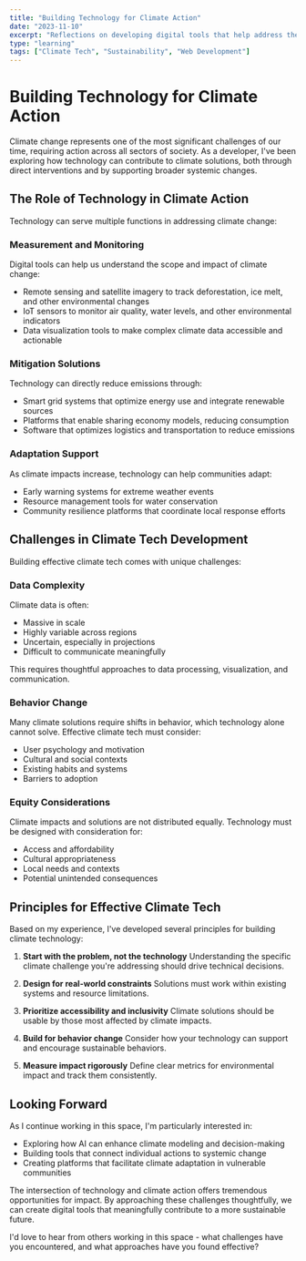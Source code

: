 ```yaml
---
title: "Building Technology for Climate Action"
date: "2023-11-10"
excerpt: "Reflections on developing digital tools that help address the climate crisis and promote sustainable practices."
type: "learning"
tags: ["Climate Tech", "Sustainability", "Web Development"]
---
```


# Building Technology for Climate Action

Climate change represents one of the most significant challenges of our time, requiring action across all sectors of society. As a developer, I've been exploring how technology can contribute to climate solutions, both through direct interventions and by supporting broader systemic changes.

## The Role of Technology in Climate Action

Technology can serve multiple functions in addressing climate change:

### Measurement and Monitoring

Digital tools can help us understand the scope and impact of climate change:

- Remote sensing and satellite imagery to track deforestation, ice melt, and other environmental changes
- IoT sensors to monitor air quality, water levels, and other environmental indicators
- Data visualization tools to make complex climate data accessible and actionable

### Mitigation Solutions

Technology can directly reduce emissions through:

- Smart grid systems that optimize energy use and integrate renewable sources
- Platforms that enable sharing economy models, reducing consumption
- Software that optimizes logistics and transportation to reduce emissions

### Adaptation Support

As climate impacts increase, technology can help communities adapt:

- Early warning systems for extreme weather events
- Resource management tools for water conservation
- Community resilience platforms that coordinate local response efforts

## Challenges in Climate Tech Development

Building effective climate tech comes with unique challenges:

### Data Complexity

Climate data is often:
- Massive in scale
- Highly variable across regions
- Uncertain, especially in projections
- Difficult to communicate meaningfully

This requires thoughtful approaches to data processing, visualization, and communication.

### Behavior Change

Many climate solutions require shifts in behavior, which technology alone cannot solve. Effective climate tech must consider:
- User psychology and motivation
- Cultural and social contexts
- Existing habits and systems
- Barriers to adoption

### Equity Considerations

Climate impacts and solutions are not distributed equally. Technology must be designed with consideration for:
- Access and affordability
- Cultural appropriateness
- Local needs and contexts
- Potential unintended consequences

## Principles for Effective Climate Tech

Based on my experience, I've developed several principles for building climate technology:

1. **Start with the problem, not the technology**
 Understanding the specific climate challenge you're addressing should drive technical decisions.

2. **Design for real-world constraints**
 Solutions must work within existing systems and resource limitations.

3. **Prioritize accessibility and inclusivity**
 Climate solutions should be usable by those most affected by climate impacts.

4. **Build for behavior change**
 Consider how your technology can support and encourage sustainable behaviors.

5. **Measure impact rigorously**
 Define clear metrics for environmental impact and track them consistently.

## Looking Forward

As I continue working in this space, I'm particularly interested in:

- Exploring how AI can enhance climate modeling and decision-making
- Building tools that connect individual actions to systemic change
- Creating platforms that facilitate climate adaptation in vulnerable communities

The intersection of technology and climate action offers tremendous opportunities for impact. By approaching these challenges thoughtfully, we can create digital tools that meaningfully contribute to a more sustainable future.

I'd love to hear from others working in this space - what challenges have you encountered, and what approaches have you found effective?

